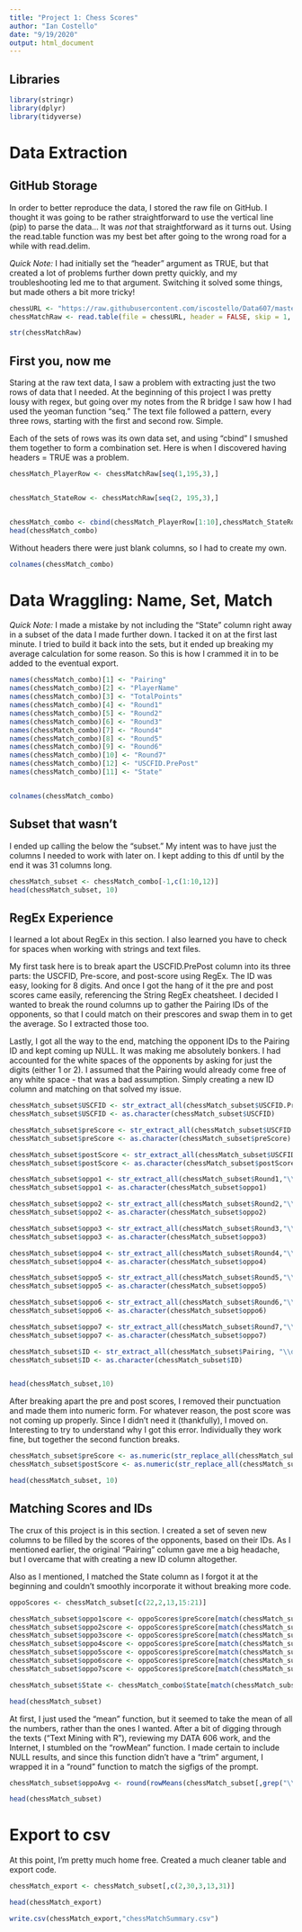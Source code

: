 ---
title: "Project 1: Chess Scores"
author: "Ian Costello"
date: "9/19/2020"
output: html_document
---

## Libraries

```{r libraries}
library(stringr)
library(dplyr)
library(tidyverse)
```
# Data Extraction

## GitHub Storage

In order to better reproduce the data, I stored the raw file on GitHub. I thought it was going to be rather straightforward to use the vertical line (pip) to parse the data... It was *not* that straightforward as it turns out. Using the read.table function was my best bet after going to the wrong road for a while with read.delim.

*Quick Note:* I had initially set the "header" argument as TRUE, but that created a lot of problems further down pretty quickly, and my troubleshooting led me to that argument. Switching it solved some things, but made others a bit more tricky! 

```{r data pull}
chessURL <- "https://raw.githubusercontent.com/iscostello/Data607/master/chessMatches.txt"
chessMatchRaw <- read.table(file = chessURL, header = FALSE, skip = 1, sep = "|", fill = TRUE, stringsAsFactors = FALSE)

str(chessMatchRaw)
```

## First you, now me

Staring at the raw text data, I saw a problem with extracting just the two rows of data that I needed. At the beginning of this project I was pretty lousy with regex, but going over my notes from the R bridge I saw how I had used the yeoman function "seq." The text file followed a pattern, every three rows, starting with the first and second row. Simple.

Each of the sets of rows was its own data set, and using "cbind" I smushed them together to form a combination set. Here is when I discovered having headers = TRUE was a problem.  

```{r}
chessMatch_PlayerRow <- chessMatchRaw[seq(1,195,3),]


chessMatch_StateRow <- chessMatchRaw[seq(2, 195,3),]


chessMatch_combo <- cbind(chessMatch_PlayerRow[1:10],chessMatch_StateRow[1:10])
head(chessMatch_combo)


```

Without headers there were just blank columns, so I had to create my own.

```{r}
colnames(chessMatch_combo)
```
# Data Wraggling: Name, Set, Match

*Quick Note:* I made a mistake by not including the "State" column right away in a subset of the data I made further down. I tacked it on at the first last minute. I tried to build it back into the sets, but it ended up breaking my average calculation for some reason. So this is how I crammed it in to be added to the eventual export.

```{r}

names(chessMatch_combo)[1] <- "Pairing"
names(chessMatch_combo)[2] <- "PlayerName"
names(chessMatch_combo)[3] <- "TotalPoints"
names(chessMatch_combo)[4] <- "Round1"
names(chessMatch_combo)[5] <- "Round2"
names(chessMatch_combo)[6] <- "Round3"
names(chessMatch_combo)[7] <- "Round4"
names(chessMatch_combo)[8] <- "Round5"
names(chessMatch_combo)[9] <- "Round6"
names(chessMatch_combo)[10] <- "Round7"
names(chessMatch_combo)[12] <- "USCFID.PrePost"
names(chessMatch_combo)[11] <- "State"


colnames(chessMatch_combo)
```

## Subset that wasn't

I ended up calling the below the "subset." My intent was to have just the columns I needed to work with later on. I kept adding to this df until by the end it was 31 columns long.

```{r}
chessMatch_subset <- chessMatch_combo[-1,c(1:10,12)]
head(chessMatch_subset, 10)
```

## RegEx Experience

I learned a lot about RegEx in this section. I also learned you have to check for spaces when working with strings and text files. 

My first task here is to break apart the USCFID.PrePost column into its three parts: the USCFID, Pre-score, and post-score using RegEx. The ID was easy, looking for 8 digits. And once I got the hang of it the pre and post scores came easily, referencing the String RegEx cheatsheet. I decided I wanted to break the round columns up to gather the Pairing IDs of the opponents, so that I could match on their prescores and swap them in to get the average. So I extracted those too. 

Lastly, I got all the way to the end, matching the opponent IDs to the Pairing ID and kept coming up NULL. It was making me absolutely bonkers. I had accounted for the white spaces of the opponents by asking for just the digits (either 1 or 2). I assumed that the Pairing would already come free of any white space - that was a bad assumption. Simply creating a new ID column and matching on that solved my issue.

```{r}
chessMatch_subset$USCFID <- str_extract_all(chessMatch_subset$USCFID.PrePost,"\\d{8}")
chessMatch_subset$USCFID <- as.character(chessMatch_subset$USCFID)

chessMatch_subset$preScore <- str_extract_all(chessMatch_subset$USCFID.PrePost,":\\s\\d{4}")
chessMatch_subset$preScore <- as.character(chessMatch_subset$preScore)

chessMatch_subset$postScore <- str_extract_all(chessMatch_subset$USCFID.PrePost,">\\d{4}")
chessMatch_subset$postScore <- as.character(chessMatch_subset$postScore)

chessMatch_subset$oppo1 <- str_extract_all(chessMatch_subset$Round1,"\\d+$")
chessMatch_subset$oppo1 <- as.character(chessMatch_subset$oppo1)

chessMatch_subset$oppo2 <- str_extract_all(chessMatch_subset$Round2,"\\d+$")
chessMatch_subset$oppo2 <- as.character(chessMatch_subset$oppo2)

chessMatch_subset$oppo3 <- str_extract_all(chessMatch_subset$Round3,"\\d+$")
chessMatch_subset$oppo3 <- as.character(chessMatch_subset$oppo3)

chessMatch_subset$oppo4 <- str_extract_all(chessMatch_subset$Round4,"\\d+$")
chessMatch_subset$oppo4 <- as.character(chessMatch_subset$oppo4)

chessMatch_subset$oppo5 <- str_extract_all(chessMatch_subset$Round5,"\\d+$")
chessMatch_subset$oppo5 <- as.character(chessMatch_subset$oppo5)

chessMatch_subset$oppo6 <- str_extract_all(chessMatch_subset$Round6,"\\d+$")
chessMatch_subset$oppo6 <- as.character(chessMatch_subset$oppo6)

chessMatch_subset$oppo7 <- str_extract_all(chessMatch_subset$Round7,"\\d+$")
chessMatch_subset$oppo7 <- as.character(chessMatch_subset$oppo7)

chessMatch_subset$ID <- str_extract_all(chessMatch_subset$Pairing, "\\d+")
chessMatch_subset$ID <- as.character(chessMatch_subset$ID)


head(chessMatch_subset,10)
```

After breaking apart the pre and post scores, I removed their punctuation and made them into numeric form. For whatever reason, the post score was not coming up properly. Since I didn't need it (thankfully), I moved on. Interesting to try to understand why I got this error. Individually they work fine, but together the second function breaks. 

```{r}
chessMatch_subset$preScore <- as.numeric(str_replace_all(chessMatch_subset$preScore, "[[:punct:]]",""))
chessMatch_subset$postScore <- as.numeric(str_replace_all(chessMatch_subset$postScore, "[[:punct:]]",""))

head(chessMatch_subset, 10)
```
## Matching Scores and IDs

The crux of this project is in this section. I created a set of seven new columns to be filled by the scores of the opponents, based on their IDs. As I mentioned earlier, the original "Pairing" column gave me a big headache, but I overcame that with creating a new ID column altogether. 

Also as I mentioned, I matched the State column as I forgot it at the beginning and couldn't smoothly incorporate it without breaking more code.
```{r}
oppoScores <- chessMatch_subset[c(22,2,13,15:21)]

chessMatch_subset$oppo1score <- oppoScores$preScore[match(chessMatch_subset$oppo1, oppoScores$ID)]
chessMatch_subset$oppo2score <- oppoScores$preScore[match(chessMatch_subset$oppo2, oppoScores$ID)]
chessMatch_subset$oppo3score <- oppoScores$preScore[match(chessMatch_subset$oppo3, oppoScores$ID)]
chessMatch_subset$oppo4score <- oppoScores$preScore[match(chessMatch_subset$oppo4, oppoScores$ID)]
chessMatch_subset$oppo5score <- oppoScores$preScore[match(chessMatch_subset$oppo5, oppoScores$ID)]
chessMatch_subset$oppo6score <- oppoScores$preScore[match(chessMatch_subset$oppo6, oppoScores$ID)]
chessMatch_subset$oppo7score <- oppoScores$preScore[match(chessMatch_subset$oppo7, oppoScores$ID)]

chessMatch_subset$State <- chessMatch_combo$State[match(chessMatch_subset$Pairing, chessMatch_combo$Pairing)]

head(chessMatch_subset)

```

At first, I just used the "mean" function, but it seemed to take the mean of all the numbers, rather than the ones I wanted. After a bit of digging through the texts ("Text Mining with R"), reviewing my DATA 606 work, and the Internet, I stumbled on the "rowMean" function. I made certain to include NULL results, and since this function didn't have a "trim" argument, I wrapped it in a "round" function to match the sigfigs of the prompt. 

```{r}
chessMatch_subset$oppoAvg <- round(rowMeans(chessMatch_subset[,grep("\\dscore$",names(chessMatch_subset))],na.rm = TRUE,),digits = 0)

head(chessMatch_subset)
```

# Export to csv

At this point, I'm pretty much home free. Created a much cleaner table and export code.

```{r}
chessMatch_export <- chessMatch_subset[,c(2,30,3,13,31)]

head(chessMatch_export)
```

```{r}
write.csv(chessMatch_export,"chessMatchSummary.csv")
```





